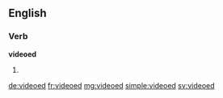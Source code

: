 ==English==

===Verb===
'''videoed'''

# {{en-past of|video}}

[[de:videoed]]
[[fr:videoed]]
[[mg:videoed]]
[[simple:videoed]]
[[sv:videoed]]